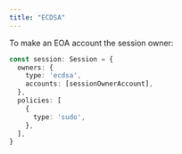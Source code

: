 ```yaml
---
title: "ECDSA"
---
```


To make an EOA account the session owner:

```ts {2-5}
const session: Session = {
  owners: {
    type: 'ecdsa',
    accounts: [sessionOwnerAccount],
  },
  policies: [
    {
      type: 'sudo',
    },
  ],
}
```
